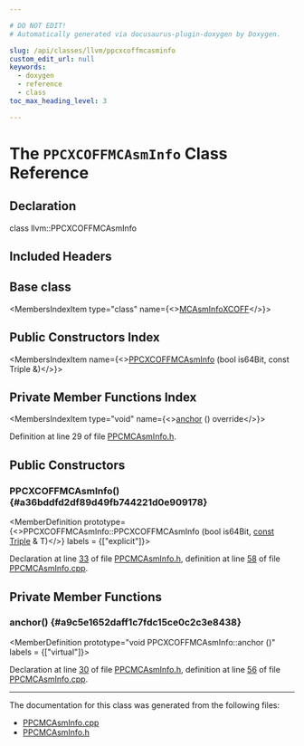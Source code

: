 ```yaml
---

# DO NOT EDIT!
# Automatically generated via docusaurus-plugin-doxygen by Doxygen.

slug: /api/classes/llvm/ppcxcoffmcasminfo
custom_edit_url: null
keywords:
  - doxygen
  - reference
  - class
toc_max_heading_level: 3

---
```





# The `PPCXCOFFMCAsmInfo` Class Reference

<DoxygenPage pluginConfig={pluginConfig}>



## Declaration

<CodeBlock>class llvm::PPCXCOFFMCAsmInfo</CodeBlock>

## Included Headers

<IncludesList>
<IncludesListItem
  filePath="Target/PowerPC/MCTargetDesc/PPCMCAsmInfo.h"
  permalink="/docs/api/files/lib/lib/target/lib/target/powerpc/lib/target/powerpc/mctargetdesc/ppcmcasminfo-h"
  isLocal="true" />
</IncludesList>

## Base class

<MembersIndex>

<MembersIndexItem
  type="class"
  name={<><a href="/docs/api/classes/llvm/mcasminfoxcoff">MCAsmInfoXCOFF</a></>}>
</MembersIndexItem>

</MembersIndex>

## Public Constructors Index

<MembersIndex>

<MembersIndexItem
  name={<><a href="#a36bddfd2df89d49fb744221d0e909178">PPCXCOFFMCAsmInfo</a> (bool is64Bit, const Triple &amp;)</>}>
</MembersIndexItem>

</MembersIndex>

## Private Member Functions Index

<MembersIndex>

<MembersIndexItem
  type="void"
  name={<><a href="#a9c5e1652daff1c7fdc15ce0c2c3e8438">anchor</a> () override</>}>
</MembersIndexItem>

</MembersIndex>


Definition at line 29 of file <a href="/docs/api/files/lib/lib/target/lib/target/powerpc/lib/target/powerpc/mctargetdesc/ppcmcasminfo-h">PPCMCAsmInfo.h</a>.

<SectionDefinition>

## Public Constructors

### PPCXCOFFMCAsmInfo() {#a36bddfd2df89d49fb744221d0e909178}

<MemberDefinition
  prototype={<>PPCXCOFFMCAsmInfo::PPCXCOFFMCAsmInfo (bool is64Bit, <a href="/docs/api/files/lib/lib/target/lib/target/aarch64/aarch64promoteconstant-cpp/#a90f8350fecae261c25be85d38b451bff">const</a> <a href="/docs/api/classes/llvm/triple">Triple</a> &amp; T)</>}
  labels = {["explicit"]}>

Declaration at line <a href="/docs/api/files/lib/lib/target/lib/target/powerpc/lib/target/powerpc/mctargetdesc/ppcmcasminfo-h/#l00033">33</a> of file <a href="/docs/api/files/lib/lib/target/lib/target/powerpc/lib/target/powerpc/mctargetdesc/ppcmcasminfo-h">PPCMCAsmInfo.h</a>, definition at line <a href="/docs/api/files/lib/lib/target/lib/target/powerpc/lib/target/powerpc/mctargetdesc/ppcmcasminfo-cpp/#l00058">58</a> of file <a href="/docs/api/files/lib/lib/target/lib/target/powerpc/lib/target/powerpc/mctargetdesc/ppcmcasminfo-cpp">PPCMCAsmInfo.cpp</a>.
</MemberDefinition>

</SectionDefinition>

<SectionDefinition>

## Private Member Functions

### anchor() {#a9c5e1652daff1c7fdc15ce0c2c3e8438}

<MemberDefinition
  prototype="void PPCXCOFFMCAsmInfo::anchor ()"
  labels = {["virtual"]}>

Declaration at line <a href="/docs/api/files/lib/lib/target/lib/target/powerpc/lib/target/powerpc/mctargetdesc/ppcmcasminfo-h/#l00030">30</a> of file <a href="/docs/api/files/lib/lib/target/lib/target/powerpc/lib/target/powerpc/mctargetdesc/ppcmcasminfo-h">PPCMCAsmInfo.h</a>, definition at line <a href="/docs/api/files/lib/lib/target/lib/target/powerpc/lib/target/powerpc/mctargetdesc/ppcmcasminfo-cpp/#l00056">56</a> of file <a href="/docs/api/files/lib/lib/target/lib/target/powerpc/lib/target/powerpc/mctargetdesc/ppcmcasminfo-cpp">PPCMCAsmInfo.cpp</a>.
</MemberDefinition>

</SectionDefinition>

<hr/>

The documentation for this class was generated from the following files:

<ul>
<li><a href="/docs/api/files/lib/lib/target/lib/target/powerpc/lib/target/powerpc/mctargetdesc/ppcmcasminfo-cpp">PPCMCAsmInfo.cpp</a></li>
<li><a href="/docs/api/files/lib/lib/target/lib/target/powerpc/lib/target/powerpc/mctargetdesc/ppcmcasminfo-h">PPCMCAsmInfo.h</a></li>
</ul>

</DoxygenPage>
